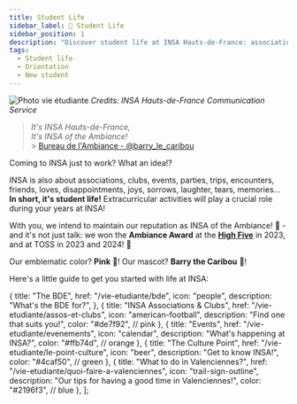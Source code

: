 ```yaml
---
title: Student Life
sidebar_label: 🎏 Student Life
sidebar_position: 1
description: "Discover student life at INSA Hauts-de-France: associations, clubs, events and more!"
tags:
  - Student life
  - Orientation
  - New student
---
```



![Photo vie étudiante](@site/static/img/insa/vie-etudiante.webp)
_Credits: INSA Hauts-de-France Communication Service_

> _It's INSA Hauts-de-France, <br/>
> It's INSA of the Ambiance!_ <br/> > [Bureau de l'Ambiance - @barry_le_caribou](https://www.instagram.com/barry_le_caribou/)

Coming to INSA just to work? What an idea!?

INSA is also about associations, clubs, events, parties, trips, encounters, friends, loves, disappointments, joys, sorrows, laughter, tears, memories... **In short, it's student life!** Extracurricular activities will play a crucial role during your years at INSA!

With you, we intend to maintain our reputation as INSA of the Ambiance! 🩷 - and it's not just talk: we won the **Ambiance Award** at the **[High Five](/vie-etudiante/evenements#h5---high-five)** in 2023, and at TOSS in 2023 and 2024! 🎉

Our emblematic color? **Pink** 🌸! Our mascot? **Barry the Caribou** 🫎!

Here's a little guide to get you started with life at INSA:

  {
    title: "The BDE",
    href: "/vie-etudiante/bde",
    icon: "people",
    description: "What's the BDE for?",
  },
  {
    title: "INSA Associations & Clubs",
    href: "/vie-etudiante/assos-et-clubs",
    icon: "american-football",
    description: "Find one that suits you!",
    color: "#de7f92", // pink
  },
  {
    title: "Events",
    href: "/vie-etudiante/evenements",
    icon: "calendar",
    description: "What's happening at INSA?",
    color: "#ffb74d", // orange
  },
  {
    title: "The Culture Point",
    href: "/vie-etudiante/le-point-culture",
    icon: "beer",
    description: "Get to know INSA!",
    color: "#4caf50", // green
  },
  {
    title: "What to do in Valenciennes?",
    href: "/vie-etudiante/quoi-faire-a-valenciennes",
    icon: "trail-sign-outline",
    description: "Our tips for having a good time in Valenciennes!",
    color: "#2196f3", // blue
  },
];

<FuturEtudiantCards cards={cards} />
